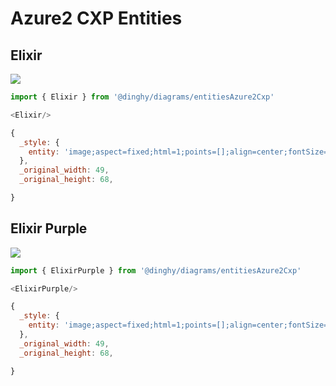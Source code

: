 
# Azure2 CXP Entities


## Elixir

<Tabs>
  <TabItem value="Preview">

![](./elixir.png#drawio)

  </TabItem>
  <TabItem value="Usage">
    
```js
import { Elixir } from '@dinghy/diagrams/entitiesAzure2Cxp'

<Elixir/>
```

  </TabItem>
  <TabItem value="Definition">
    
```js
{
  _style: {
    entity: 'image;aspect=fixed;html=1;points=[];align=center;fontSize=12;image=img/lib/azure2/cxp/Elixir.svg;strokeColor=none;',
  },
  _original_width: 49,
  _original_height: 68,

}
```

  </TabItem>
</Tabs>


## Elixir Purple

<Tabs>
  <TabItem value="Preview">

![](./elixir-purple.png#drawio)

  </TabItem>
  <TabItem value="Usage">
    
```js
import { ElixirPurple } from '@dinghy/diagrams/entitiesAzure2Cxp'

<ElixirPurple/>
```

  </TabItem>
  <TabItem value="Definition">
    
```js
{
  _style: {
    entity: 'image;aspect=fixed;html=1;points=[];align=center;fontSize=12;image=img/lib/azure2/cxp/Elixir_Purple.svg;strokeColor=none;',
  },
  _original_width: 49,
  _original_height: 68,

}
```

  </TabItem>
</Tabs>

